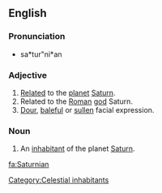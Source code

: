 ==English==

===Pronunciation===
* sa*tur"ni*an

===Adjective===
{{en-adj}}

# [[relate|Related]] to the [[planet]] [[Saturn]].
# Related to the [[Roman]] [[god]] Saturn.
# [[dour|Dour]], [[baleful]] or [[sullen]] facial expression.

===Noun===
{{en-noun}}

# {{science fiction}} An [[inhabitant]] of the planet [[Saturn]].

[[Category:Celestial inhabitants]]

[[fa:Saturnian]]